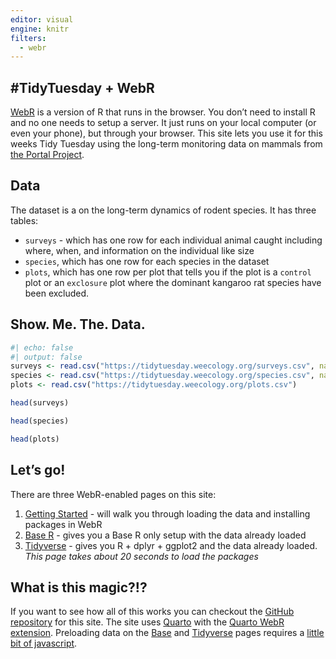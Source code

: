 ```yaml
---
editor: visual
engine: knitr
filters:
  - webr
---
```


## #TidyTuesday + WebR

[WebR](https://docs.r-wasm.org/webr/latest/) is a version of R that runs in the browser.
You don't need to install R and no one needs to setup a server.
It just runs on your local computer (or even your phone), but through your browser.
This site lets you use it for this weeks Tidy Tuesday using the long-term monitoring data on mammals from [the Portal Project](https://portal.weecology.org). 

## Data

The dataset is a on the long-term dynamics of rodent species. It has three tables:

* `surveys` - which has one row for each individual animal caught including where, when, and information on the individual like size
* `species`, which has one row for each species in the dataset
* `plots`, which has one row per plot that tells you if the plot is a `control` plot or an `exclosure` plot where the dominant kangaroo rat species have been excluded.

::: {.callout-tip collapse="true"}

## Show. Me. The. Data.
```r
#| echo: false
#| output: false
surveys <- read.csv("https://tidytuesday.weecology.org/surveys.csv", na.strings = c(""))
species <- read.csv("https://tidytuesday.weecology.org/species.csv", na.strings = c(""))
plots <- read.csv("https://tidytuesday.weecology.org/plots.csv")
```

```r
head(surveys)
```

```r
head(species)
```

```r
head(plots)
```

:::

## Let's go!

There are three WebR-enabled pages on this site:

1. [Getting Started](/getting-started.qmd) - will walk you through loading the data and installing packages in WebR
2. [Base R](/base.qmd) - gives you a Base R only setup with the data already loaded
3. [Tidyverse](/tidyverse.qmd) - gives you R + dplyr + ggplot2 and the data already loaded. _This page takes about 20 seconds to load the packages_

## What is this magic?!?

If you want to see how all of this works you can checkout the [GitHub repository](https://github.com/weecology/tidy-tuesday-portal) for this site.
The site uses [Quarto](https://quarto.org/) with the [Quarto WebR extension](https://github.com/coatless/quarto-webr).
Preloading data on the [Base](/base.qmd) and [Tidyverse](/tidyverse.qmd) pages requires a [little bit of javascript](https://github.com/weecology/tidy-tuesday-portal/blob/1e0887f63fb1918ff5df6271a77bfceba01c5db6/base.qmd#L9-L23).